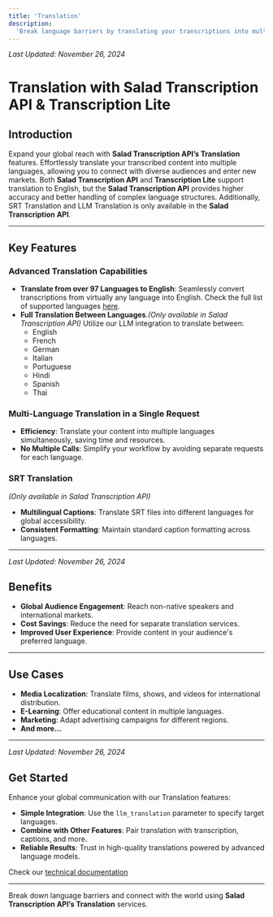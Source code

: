 ```yaml
---
title: 'Translation'
description:
  'Break language barriers by translating your transcriptions into multiple languages using Salad Transcription API.'
---
```


_Last Updated: November 26, 2024_

# Translation with Salad Transcription API & Transcription Lite

## Introduction

Expand your global reach with **Salad Transcription API’s Translation** features. Effortlessly translate your
transcribed content into multiple languages, allowing you to connect with diverse audiences and enter new markets. Both
**Salad Transcription API** and **Transcription Lite** support translation to English, but the **Salad Transcription
API** provides higher accuracy and better handling of complex language structures. Additionally, SRT Translation and LLM
Translation is only available in the **Salad Transcription API**.

---

## Key Features

### Advanced Translation Capabilities

- **Translate from over 97 Languages to English**: Seamlessly convert transcriptions from virtually any language into
  English. Check the full list of supported languages [here](/guides/transcription/salad-transcription-api/translation).
- **Full Translation Between Languages**._(Only available in Salad Transcription API)_ Utilize our LLM integration to
  translate between:
  - English
  - French
  - German
  - Italian
  - Portuguese
  - Hindi
  - Spanish
  - Thai

### Multi-Language Translation in a Single Request

- **Efficiency**: Translate your content into multiple languages simultaneously, saving time and resources.
- **No Multiple Calls**: Simplify your workflow by avoiding separate requests for each language.

### SRT Translation

_(Only available in Salad Transcription API)_

- **Multilingual Captions**: Translate SRT files into different languages for global accessibility.
- **Consistent Formatting**: Maintain standard caption formatting across languages.

---

_Last Updated: November 26, 2024_

## Benefits

- **Global Audience Engagement**: Reach non-native speakers and international markets.
- **Cost Savings**: Reduce the need for separate translation services.
- **Improved User Experience**: Provide content in your audience's preferred language.

---

## Use Cases

- **Media Localization**: Translate films, shows, and videos for international distribution.
- **E-Learning**: Offer educational content in multiple languages.
- **Marketing**: Adapt advertising campaigns for different regions.
- **And more...**

---

_Last Updated: November 26, 2024_

## Get Started

Enhance your global communication with our Translation features:

- **Simple Integration**: Use the `llm_translation` parameter to specify target languages.
- **Combine with Other Features**: Pair translation with transcription, captions, and more.
- **Reliable Results**: Trust in high-quality translations powered by advanced language models.

Check our [technical documentation](/guides/transcription/salad-transcription-api/translation)

---

Break down language barriers and connect with the world using **Salad Transcription API’s Translation** services.
